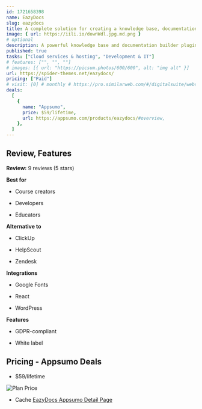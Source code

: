 ```yaml
---
id: 1721658398
name: EazyDocs
slug: eazydocs
title: A complete solution for creating a knowledge base, documentation, helpdesk, FAQ, wiki, and more
image: { url: https://iili.io/downWdl.jpg.md.png }
# optional
description: A powerful knowledge base and documentation builder plugin for WordPressOffers features like analytics, doc contributor management, pre-made Elementor templates, footnotes, and more
published: true
tasks: ["Cloud services & hosting", "Development & IT"]
# features: ["", "", ""]
# images: [{ url: "https://picsum.photos/600/600", alt: "img alt" }]
url: https://spider-themes.net/eazydocs/
pricing: ["Paid"]
# visit: [0] # monthly # https://pro.similarweb.com/#/digitalsuite/websiteanalysis/home
deals:
  [
    {
      name: "Appsumo",
      price: $59/lifetime,
      url: https://appsumo.com/products/eazydocs/#overview,
    },
  ]
---
```


## Review, Features

**Review:** 9 reviews (5 stars)

**Best for**

- Course creators

- Developers

- Educators

**Alternative to**

- ClickUp

- HelpScout

- Zendesk

**Integrations**

- Google Fonts

- React

- WordPress

**Features**

- GDPR-compliant

- White label

## Pricing - Appsumo Deals

- $59/lifetime

<Img src="https://iili.io/doeJShG.png" alt="Plan Price" />

- Cache [EazyDocs Appsumo Detail Page](https://iili.io/doeJQpe.png)
